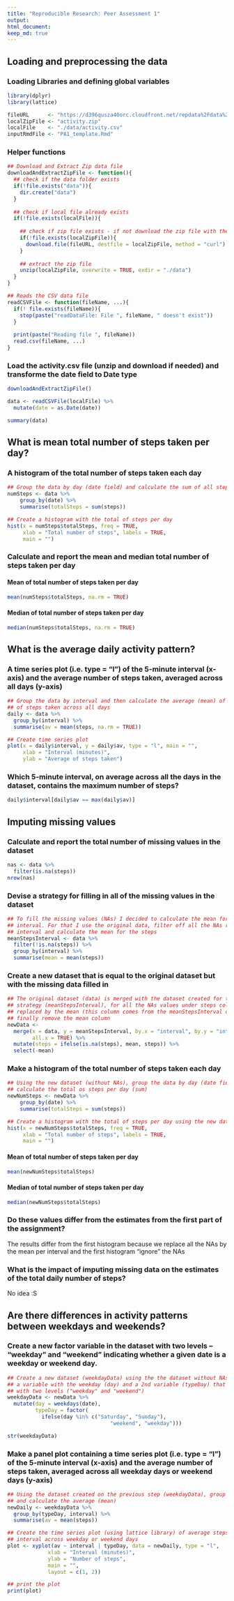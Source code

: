 ```yaml
---
title: "Reproducible Research: Peer Assessment 1"
output: 
html_document:
keep_md: true
---
```



## Loading and preprocessing the data

### Loading Libraries and defining global variables
```r
library(dplyr)
library(lattice)

fileURL      <- "https://d396qusza40orc.cloudfront.net/repdata%2Fdata%2Factivity.zip"
localZipFile <- "activity.zip"
localFile    <- "./data/activity.csv"
inputRmdFile <- "PA1_template.Rmd"
```

### Helper functions
```r
## Download and Extract Zip data file
downloadAndExtractZipFile <- function(){
  ## check if the data folder exists
  if(!file.exists("data")){
    dir.create("data")
  }
  
  ## check if local file already exists
  if(!file.exists(localFile)){
    
    ## check if zip file exists - if not download the zip file with the data
    if(!file.exists(localZipFile)){
      download.file(fileURL, destfile = localZipFile, method = "curl")
    }
    
    ## extract the zip file
    unzip(localZipFile, overwrite = TRUE, exdir = "./data")
  }
}

## Reads the CSV data file
readCSVFile <- function(fileName, ...){
  if(! file.exists(fileName)){
    stop(paste("readDataFile: File ", fileName, " doesn't exist"))
  }
  
  print(paste("Reading file ", fileName))
  read.csv(fileName, ...)
}
```

### Load the activity.csv file (unzip and download if needed) and transforme the date field to Date type 
```r
downloadAndExtractZipFile()

data <- readCSVFile(localFile) %>%
  mutate(date = as.Date(date))

summary(data)
```

## What is mean total number of steps taken per day?
### A histogram of the total number of steps taken each day
```r
## Group the data by day (date field) and calculate the sum of all steps per day
numSteps <- data %>%
    group_by(date) %>%
    summarise(totalSteps = sum(steps))

## Create a histogram with the total of steps per day
hist(x = numSteps$totalSteps, freq = TRUE,
     xlab = "Total number of steps", labels = TRUE,
     main = "")
```

### Calculate and report the mean and median total number of steps taken per day
#### Mean of total number of steps taken per day
```r
mean(numSteps$totalSteps, na.rm = TRUE)
```
#### Median of total number of steps taken per day
```r
median(numSteps$totalSteps, na.rm = TRUE)
```

## What is the average daily activity pattern?

### A time series plot (i.e. type = "l") of the 5-minute interval (x-axis) and the average number of steps taken, averaged across all days (y-axis)
```r
## Group the data by interval and then calculate the average (mean) of the number 
## of steps taken across all days 
daily <- data %>%
  group_by(interval) %>%
  summarise(av = mean(steps, na.rm = TRUE))

## Create time series plot
plot(x = daily$interval, y = daily$av, type = "l", main = "",
     xlab = "Interval (minutes)",
     ylab = "Average of steps taken")
```

### Which 5-minute interval, on average across all the days in the dataset, contains the maximum number of steps?
```r
daily$interval[daily$av == max(daily$av)]
```

## Imputing missing values

### Calculate and report the total number of missing values in the dataset
```r
nas <- data %>%
  filter(is.na(steps))
nrow(nas)
```

### Devise a strategy for filling in all of the missing values in the dataset
```r
## To fill the missing values (NAs) I decided to calculate the mean for that 5-minute
## interval. For that I use the original data, filter off all the NAs rows, group by 
## interval and calculate the mean for the steps 
meanStepsInterval <- data %>%
  filter(!is.na(steps)) %>%
  group_by(interval) %>%
  summarise(mean = mean(steps))
```

### Create a new dataset that is equal to the original dataset but with the missing data filled in
```r
## The original dataset (data) is merged with the dataset created for the filling 
## strategy (meanStepsInterval), for all the NAs values under steps columns it is 
## replaced by the mean (this column comes from the meanStepsInterval dataset) and 
## finally remove the mean column
newData <- 
  merge(x = data, y = meanStepsInterval, by.x = "interval", by.y = "interval", 
        all.x = TRUE) %>%
  mutate(steps = ifelse(is.na(steps), mean, steps)) %>%
  select(-mean)
```

### Make a histogram of the total number of steps taken each day
```r
## Using the new dataset (without NAs), group the data by day (date field) and 
## calculate the total os steps per day (sum)
newNumSteps <- newData %>%
    group_by(date) %>%
    summarise(totalSteps = sum(steps))

## Create a histogram with the total of steps per day using the new dataset
hist(x = newNumSteps$totalSteps, freq = TRUE,
     xlab = "Total number of steps", labels = TRUE,
     main = "")
```

#### Mean of total number of steps taken per day
```r
mean(newNumSteps$totalSteps)
```

#### Median of total number of steps taken per day
```r
median(newNumSteps$totalSteps)
```

### Do these values differ from the estimates from the first part of the assignment? 
The results differ from the first histogram because we replace all the NAs by the mean per interval 
and the first histogram "ignore" the NAs

### What is the impact of imputing missing data on the estimates of the total daily number of steps?
No idea :S

## Are there differences in activity patterns between weekdays and weekends?

### Create a new factor variable in the dataset with two levels – “weekday” and “weekend” indicating whether a given date is a weekday or weekend day.
```r
## Create a new dataset (weekdayData) using the the dataset without NAs and adding
## a variable with the weekday (day) and a 2nd variable (typeDay) that is a factor
## with two levels ("weekday" and "weekend")
weekdayData <- newData %>%
  mutate(day = weekdays(date), 
         typeDay = factor(
           ifelse(day %in% c("Saturday", "Sunday"), 
                                 "weekend", "weekday")))

str(weekdayData)
```

### Make a panel plot containing a time series plot (i.e. type = "l") of the 5-minute interval (x-axis) and the average number of steps taken, averaged across all weekday days or weekend days (y-axis)
```r
## Using the dataset created on the previous step (weekdayData), group by weekday/weekend (typeDay)
## and calculate the average (mean)
newDaily <- weekdayData %>%
  group_by(typeDay, interval) %>%
  summarise(av = mean(steps))

## Create the time series plot (using lattice library) of average steps over 5-minutes
## interval across weekday or weekend days
plot <- xyplot(av ~ interval | typeDay, data = newDaily, type = "l",
             xlab = "Interval (minutes)",
             ylab = "Number of steps",
             main = "",
             layout = c(1, 2))

## print the plot
print(plot)
```


